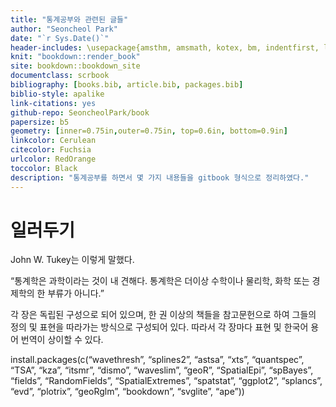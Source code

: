```yaml
--- 
title: "통계공부와 관련된 글들"
author: "Seoncheol Park"
date: "`r Sys.Date()`"
header-includes: \usepackage{amsthm, amsmath, kotex, bm, indentfirst, lmodern, graphicx, hyperref, multicol, footmisc, babel, comment, makeidx}
knit: "bookdown::render_book"
site: bookdown::bookdown_site
documentclass: scrbook
bibliography: [books.bib, article.bib, packages.bib]
biblio-style: apalike
link-citations: yes
github-repo: SeoncheolPark/book
papersize: b5
geometry: [inner=0.75in,outer=0.75in, top=0.6in, bottom=0.9in]
linkcolor: Cerulean
citecolor: Fuchsia
urlcolor: RedOrange
toccolor: Black
description: "통계공부를 하면서 몇 가지 내용들을 gitbook 형식으로 정리하였다."
---
```


# 일러두기

John W. Tukey는 이렇게 말했다.

"통계학은 과학이라는 것이 내 견해다. 통계학은 더이상 수학이나 물리학, 화학 또는 경제학의 한 부류가 아니다."

각 장은 독립된 구성으로 되어 있으며, 한 권 이상의 책들을 참고문헌으로 하여 그들의 정의 및 표현을 따라가는 방식으로 구성되어 있다. 따라서 각 장마다 표현 및 한국어 용어 번역이 상이할 수 있다.

install.packages(c("wavethresh", "splines2", "astsa", "xts", "quantspec", "TSA", "kza", "itsmr", "dismo", "waveslim", "geoR", "SpatialEpi", "spBayes", "fields", "RandomFields", "SpatialExtremes", "spatstat", "ggplot2", "splancs", "evd", "plotrix", "geoRglm", "bookdown", "svglite", "ape"))


\mainmatter
